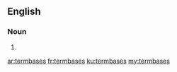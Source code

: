 ==English==

===Noun===
{{head|en|noun plural form}}

# {{plural of|termbase|lang=en}}

[[ar:termbases]]
[[fr:termbases]]
[[ku:termbases]]
[[my:termbases]]